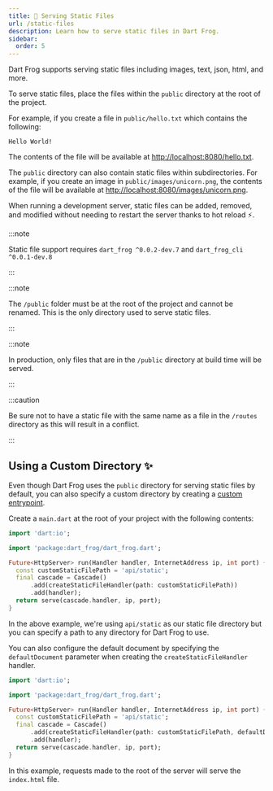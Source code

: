 ```yaml
---
title: 📁 Serving Static Files
url: /static-files
description: Learn how to serve static files in Dart Frog.
sidebar:
  order: 5
---
```


Dart Frog supports serving static files including images, text, json, html, and
more.

To serve static files, place the files within the `public` directory at the root
of the project.

For example, if you create a file in `public/hello.txt` which contains the
following:

```
Hello World!
```

The contents of the file will be available at
[http://localhost:8080/hello.txt](http://localhost:8080/hello.txt).

The `public` directory can also contain static files within subdirectories. For
example, if you create an image in `public/images/unicorn.png`, the contents of
the file will be available at
[http://localhost:8080/images/unicorn.png](http://localhost:8080/images/unicorn.png).

When running a development server, static files can be added, removed, and
modified without needing to restart the server thanks to hot reload ⚡️.

:::note

Static file support requires `dart_frog ^0.0.2-dev.7` and
`dart_frog_cli ^0.0.1-dev.8`

:::

:::note

The `/public` folder must be at the root of the project and cannot be renamed.
This is the only directory used to serve static files.

:::

:::note

In production, only files that are in the `/public` directory at build time will
be served.

:::

:::caution

Be sure not to have a static file with the same name as a file in the `/routes`
directory as this will result in a conflict.

:::

## Using a Custom Directory ✨

Even though Dart Frog uses the `public` directory for serving static files by
default, you can also specify a custom directory by creating a
[custom entrypoint](/advanced/custom-entrypoint).

Create a `main.dart` at the root of your project with the following contents:

```dart
import 'dart:io';

import 'package:dart_frog/dart_frog.dart';

Future<HttpServer> run(Handler handler, InternetAddress ip, int port) {
  const customStaticFilePath = 'api/static';
  final cascade = Cascade()
      .add(createStaticFileHandler(path: customStaticFilePath))
      .add(handler);
  return serve(cascade.handler, ip, port);
}
```

In the above example, we're using `api/static` as our static file directory but
you can specify a path to any directory for Dart Frog to use.

You can also configure the default document by specifying the `defaultDocument`
parameter when creating the `createStaticFileHandler` handler.

```dart
import 'dart:io';

import 'package:dart_frog/dart_frog.dart';

Future<HttpServer> run(Handler handler, InternetAddress ip, int port) {
  const customStaticFilePath = 'api/static';
  final cascade = Cascade()
      .add(createStaticFileHandler(path: customStaticFilePath, defaultDocument: 'index.html'))
      .add(handler);
  return serve(cascade.handler, ip, port);
}
```

In this example, requests made to the root of the server will serve the
`index.html` file.
